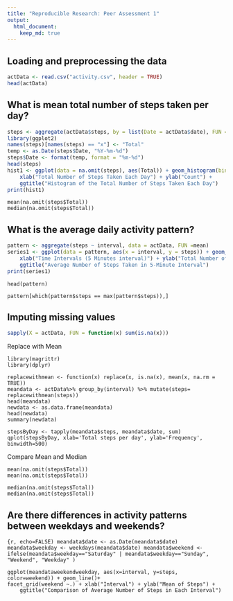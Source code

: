 ```yaml
---
title: "Reproducible Research: Peer Assessment 1"
output: 
  html_document:
    keep_md: true
---
```



## Loading and preprocessing the data
```r
actData <- read.csv("activity.csv", header = TRUE)
head(actData)
```

## What is mean total number of steps taken per day?
```r
steps <- aggregate(actData$steps, by = list(Date = actData$date), FUN = sum)
library(ggplot2)
names(steps)[names(steps) == "x"] <- "Total"
temp <- as.Date(steps$Date, "%Y-%m-%d")
steps$Date <- format(temp, format = "%m-%d")
head(steps)
hist1 <- ggplot(data = na.omit(steps), aes(Total)) + geom_histogram(binwidth = 1500, colour = "white") +
    xlab("Total Number of Steps Taken Each Day") + ylab("Count") +
    ggtitle("Histogram of the Total Number of Steps Taken Each Day")
print(hist1)
```
```
mean(na.omit(steps$Total))
median(na.omit(steps$Total))
```

## What is the average daily activity pattern?
```r
pattern <- aggregate(steps ~ interval, data = actData, FUN =mean)
series1 <- ggplot(data = pattern, aes(x = interval, y = steps)) + geom_line() +
    xlab("Time Intervals (5 Minutes interval)") + ylab("Total Number of Steps") +
    ggtitle("Average Number of Steps Taken in 5-Minute Interval")
print(series1)
```
```
head(pattern)
```
```
pattern[which(pattern$steps == max(pattern$steps)),]
```


## Imputing missing values
```r
sapply(X = actData, FUN = function(x) sum(is.na(x)))
```
Replace with Mean
```
library(magrittr)
library(dplyr)

replacewithmean <- function(x) replace(x, is.na(x), mean(x, na.rm = TRUE))
meandata <- actData%>% group_by(interval) %>% mutate(steps= replacewithmean(steps))
head(meandata)
newdata <- as.data.frame(meandata)
head(newdata)
summary(newdata)
```
```
stepsByDay <- tapply(meandata$steps, meandata$date, sum)
qplot(stepsByDay, xlab='Total steps per day', ylab='Frequency', binwidth=500)
```
Compare Mean and Median 
```
mean(na.omit(steps$Total))
mean(na.omit(steps$Total))
```
```
median(na.omit(steps$Total))
median(na.omit(steps$Total))
```

## Are there differences in activity patterns between weekdays and weekends?

```{r, echo=FALSE)
meandata$date <- as.Date(meandata$date)
meandata$weekday <- weekdays(meandata$date)
meandata$weekend <- ifelse(meandata$weekday=="Saturday" | meandata$weekday=="Sunday", "Weekend", "Weekday" )
```
```
ggplot(meandataweekendweekday, aes(x=interval, y=steps, color=weekend)) + geom_line()+
facet_grid(weekend ~.) + xlab("Interval") + ylab("Mean of Steps") +
    ggtitle("Comparison of Average Number of Steps in Each Interval")
```

